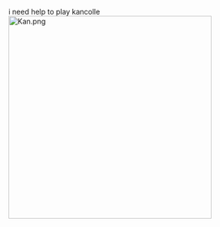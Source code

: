i need help to play kancolle[[File:Kan.png|thumb|left|400px]]<ac_metadata title="I don&#039;t play, help! API is not ruuning :/"> </ac_metadata>